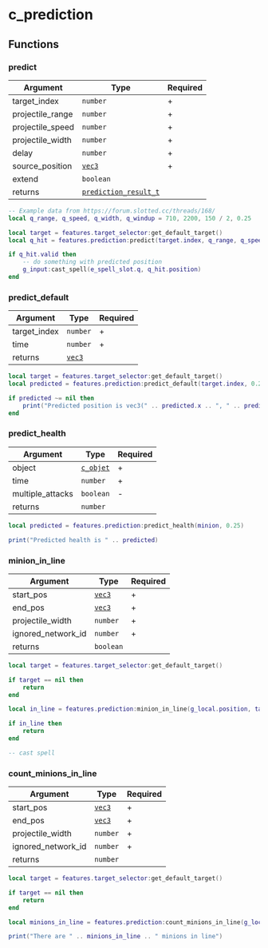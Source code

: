 # c_prediction

## Functions

### predict

| Argument         | Type                                                  | Required |
| ---------------- | ----------------------------------------------------- | -------- |
| target_index     | `number`                                              | +        |
| projectile_range | `number`                                              | +        |
| projectile_speed | `number`                                              | +        |
| projectile_width | `number`                                              | +        |
| delay            | `number`                                              | +        |
| source_position  | [`vec3`](/structs/vec3)                               | +        |
| extend           | `boolean`                                             |          |
| returns          | [`prediction_result_t`](/structs/prediction_result_t) |          |

```lua /:predict/
-- Example data from https://forum.slotted.cc/threads/168/
local q_range, q_speed, q_width, q_windup = 710, 2200, 150 / 2, 0.25

local target = features.target_selector:get_default_target()
local q_hit = features.prediction:predict(target.index, q_range, q_speed, q_width, q_windup, g_local.position)

if q_hit.valid then
    -- do something with predicted position
    g_input:cast_spell(e_spell_slot.q, q_hit.position)
end
```

### predict_default

| Argument     | Type                    | Required |
| ------------ | ----------------------- | -------- |
| target_index | `number`                | +        |
| time         | `number`                | +        |
| returns      | [`vec3`](/structs/vec3) |          |

```lua /predict_default/
local target = features.target_selector:get_default_target()
local predicted = features.prediction:predict_default(target.index, 0.25)

if predicted ~= nil then
    print("Predicted position is vec3(" .. predicted.x .. ", " .. predicted.y .. ", " .. predicted.z .. ")")
end
```

### predict_health

| Argument         | Type                           | Required |
| ---------------- | ------------------------------ | -------- |
| object           | [`c_objet`](/classes/c_object) | +        |
| time             | `number`                       | +        |
| multiple_attacks | `boolean`                      | -        |
| returns          | `number`                       |          |

```lua
local predicted = features.prediction:predict_health(minion, 0.25)

print("Predicted health is " .. predicted)
```

### minion_in_line

| Argument           | Type                    | Required |
| ------------------ | ----------------------- | -------- |
| start_pos          | [`vec3`](/structs/vec3) | +        |
| end_pos            | [`vec3`](/structs/vec3) | +        |
| projectile_width   | `number`                | +        |
| ignored_network_id | `number`                | +        |
| returns            | `boolean`               |          |

```lua /minion_in_line/
local target = features.target_selector:get_default_target()

if target == nil then
    return
end

local in_line = features.prediction:minion_in_line(g_local.position, target.position, 40, -1)

if in_line then
    return
end

-- cast spell
```

### count_minions_in_line

| Argument           | Type                    | Required |
| ------------------ | ----------------------- | -------- |
| start_pos          | [`vec3`](/structs/vec3) | +        |
| end_pos            | [`vec3`](/structs/vec3) | +        |
| projectile_width   | `number`                | +        |
| ignored_network_id | `number`                | +        |
| returns            | `number`                |          |

```lua /count_minions_in_line/
local target = features.target_selector:get_default_target()

if target == nil then
    return
end

local minions_in_line = features.prediction:count_minions_in_line(g_local.position, target.position, 40, -1)

print("There are " .. minions_in_line .. " minions in line")
```
